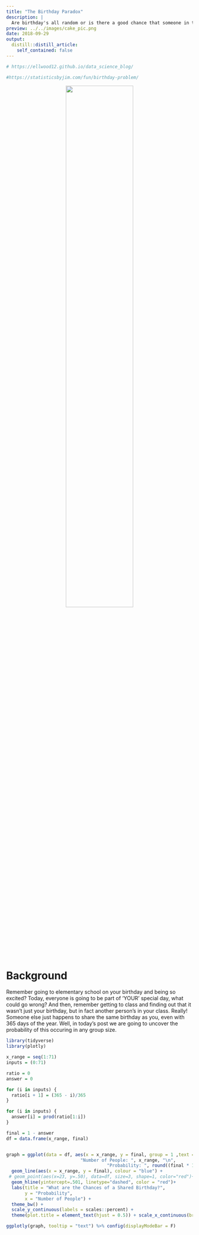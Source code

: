 ```yaml
---
title: "The Birthday Paradox"
description: |
  Are birthday's all random or is there a good chance that someone in the has the same birthday?  As we unravel this paradox, you will be suprised to find that the chance of sharing the same special day, really isn't that surprising.
preview: ../../images/cake_pic.png
date: 2018-09-29
output:
  distill::distill_article:
    self_contained: false
---
```

```r
# https://ellwood12.github.io/data_science_blog/

#https://statisticsbyjim.com/fun/birthday-problem/
```


<center>
![](../../images/birthday_header.jpg){width=60% height=60%}
</center>

# **Background**

Remember going to elementary school on your birthday and being so excited?  Today, everyone is going to be part of 'YOUR' special day, what could go wrong?  And then, remember getting to class and finding out that it wasn't just your birthday, but in fact another person's in your class.  Really! Someone else just happens to share the same birthday as you, even with 365 days of the year.  Well, in today's post we are going to uncover the probability of this occuring in any group size.

```r

library(tidyverse)
library(plotly)

x_range = seq(1:71)
inputs = (0:71)

ratio = 0
answer = 0

for (i in inputs) {
  ratio[i + 1] = (365 - i)/365
}

for (i in inputs) {
  answer[i] = prod(ratio[1:i])
}

final = 1 - answer
df = data.frame(x_range, final)


```

```r

```

```r

graph = ggplot(data = df, aes(x = x_range, y = final, group = 1 ,text = paste(
                            "Number of People: ", x_range, "\n",
                                      "Probability: ", round((final * 100),1), "%"))) +
  geom_line(aes(x = x_range, y = final), colour = "blue") + 
 # geom_point(aes(x=23, y=.50), data=df, size=3, shape=1, color="red")+
  geom_hline(yintercept=.501, linetype="dashed", color = "red")+
  labs(title = "What are the Chances of a Shared Birthday?",
       y = "Probability",
       x = "Number of People") +
  theme_bw() + 
  scale_y_continuous(labels = scales::percent) +
  theme(plot.title = element_text(hjust = 0.5)) + scale_x_continuous(breaks = scales::breaks_width(10))

ggplotly(graph, tooltip = "text") %>% config(displayModeBar = F)


```

```r

```


